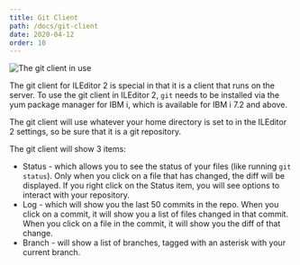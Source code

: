 ```yaml
---
title: Git Client
path: /docs/git-client
date: 2020-04-12
order: 10
---
```


![The git client in use](./git-client.png)

The git client for ILEditor 2 is special in that it is a client that runs on the server. To use the git client in ILEditor 2, `git` needs to be installed via the yum package manager for IBM i, which is available for IBM i 7.2 and above.

The git client will use whatever your home directory is set to in the ILEditor 2 settings, so be sure that it is a git repository.

The git client will show 3 items:

* Status - which allows you to see the status of your files (like running `git status`). Only when you click on a file that has changed, the diff will be displayed. If you right click on the Status item, you will see options to interact with your repository.
* Log - which will show you the last 50 commits in the repo. When you click on a commit, it will show you a list of files changed in that commit. When you click on a file in the commit, it will show you the diff of that change.
* Branch - will show a list of branches, tagged with an asterisk with your current branch.